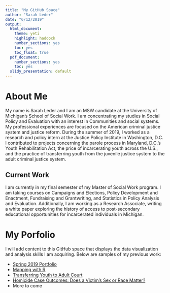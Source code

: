 ```yaml
---
title: "My GitHub Space"
author: "Sarah Leder"
date: "6/12/2019"
output: 
  html_document: 
    theme: yeti
    highlight: haddock
    number_sections: yes
    toc: yes
    toc_float: true
  pdf_document: 
    number_sections: yes
    toc: yes
  slidy_presentation: default
---
```

# About Me 
My name is Sarah Leder and I am an MSW candidate at the University of Michigan's School of Social Work. I am concentrating my studies in Social Policy and Evaluation with an interest in Communities and social systems. My professional experiences are focused on the American criminal justice system and justice reform. During the summer of 2019, I worked as a research and policy intern at the Justice Policy Institute in Washington, D.C. I contributed to projects concerning the parole process in Maryland, D.C.'s Youth Rehabilitation Act, the price of incarcerating youth across the U.S., and the practice of transferring youth from the juvenile justice system to the adult criminal justice system.

## Current Work
I am currently in my final semester of my Master of Social Work program. I am taking courses on Campaigns and Elections, Policy Development and Enactment, Fundraising and Grantwriting, and Statistics in Policy Analysis and Evaluation. Additionally, I am working as a Research Associate, writing a white paper exploring the history of access to post-secondary educational opportunities for incarcerated individuals in Michigan.

# My Porfolio
I will add content to this GitHub space that displays the data visualization and analysis skills I am acquiring. Below are samples of my previous work:

* [Spring 2019 Portfolio](https://scleder.github.io/Dataviz2019/Spring_2019_Portfolio.html)
* [Mapping with R](https://scleder.github.io/Dataviz2019/RMaps.html)
* [Transferring Youth to Adult Court](https://scleder.github.io/Dataviz2019/Waived_Youth.html)
* [Homicide Case Outcomes: Does a Victim's Sex or Race Matter?](https://scleder.github.io/Dataviz2019/Homicide_Case_Outcomes.html)
* More to come
